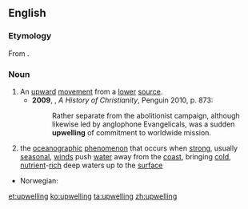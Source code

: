 ==English==
{{wikipedia}}
===Etymology===
From {{prefix|up|welling}}.

===Noun===
{{en-noun}}

# An [[upward]] [[movement]] from a [[lower]] [[source]].
#*'''2009''', {{w|Diarmaid MacCulloch}}, ''A History of Christianity'', Penguin 2010, p. 873:
#*:Rather separate from the abolitionist campaign, although likewise led by anglophone Evangelicals, was a sudden '''upwelling''' of commitment to worldwide mission.
# the [[oceanographic]] [[phenomenon]] that occurs when [[strong]], usually [[seasonal]], [[wind]]s push [[water]] away from the [[coast]], bringing [[cold]], [[nutrient]]-[[rich]] deep waters up to the [[surface]]

{{trans-top|deep sea water flow to surface}}
* Norwegian: {{t|no|oppstrømning}}
{{trans-mid}}
{{trans-bottom}}

[[et:upwelling]]
[[ko:upwelling]]
[[ta:upwelling]]
[[zh:upwelling]]